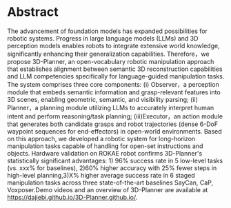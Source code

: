 # Abstract

The advancement of foundation models has expanded possibilities for robotic systems. Progress in large language models (LLMs) and 3D perception models enables robots to integrate extensive world knowledge, significantly enhancing their generalization capabilities. Therefore，we propose 3D-Planner, an open-vocabulary robotic manipulation approach that establishes alignment between semantic 3D reconstruction capabilities and LLM competencies specifically for language-guided manipulation tasks. The system comprises three core components: (i) Observer，a perception module that embeds semantic information and grasp-relevant features into 3D scenes, enabling geometric, semantic, and visibility parsing; (ii) Planner，a planning module utilizing LLMs to accurately interpret human intent and perform reasoning/task planning; (iii)Executor，an action module that generates both candidate grasps and robot trajectories (dense 6-DoF waypoint sequences for end-effectors) in open-world environments. Based on this approach, we developed a robotic system for long-horizon manipulation tasks capable of handling for open-set instructions and objects. Hardware validation on ROKAE robot confirms 3D-Planner's statistically significant advantages: 1) 96% success rate in 5 low-level tasks (vs. xxx% for baselines), 2)60% higher accuracy with 25% fewer steps in high-level planning,3)X% higher average success rate in 6 staged manipulation tasks across three state-of-the-art baselines SayCan, CaP, Voxposer.Demo videos and an overview of 3D-Planner are available at https://dajiebi.github.io/3D-Planner.github.io/.